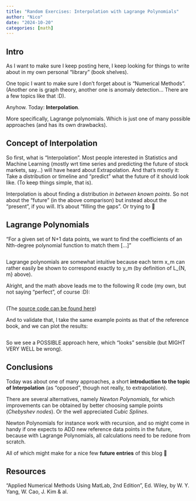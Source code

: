 ```yaml
---
title: "Random Exercises: Interpolation with Lagrange Polynomials"
author: "Nico"
date: "2024-10-20"
categories: [math]
---
```


## Intro

As I want to make sure I keep posting here, I keep looking for things to write about in my own personal “library” (book shelves).

One topic I want to make sure I don’t forget about is “Numerical Methods”. (Another one is graph theory, another one is anomaly detection… There are a few topics like that :D).

Anyhow. Today: **Interpolation**.

More specifically, Lagrange polynomials. Which is just one of many possible approaches (and has its own drawbacks).

## Concept of Interpolation

So first, what is “Interpolation”. Most people interested in Statistics and Machine Learning (mostly wrt time series and predicting the future of stock markets, say…) will have heard about Extrapolation. And that’s mostly it: Take a distribution or timeline and “predict” what the future of it should look like. (To keep things simple, that is).

Interpolation is about finding a distribution *in between known points*. So not about the “future” (in the above comparison) but instead about the “present”, if you will. It’s about “filling the gaps”. Or trying to 🙂

## Lagrange Polynomials

“For a given set of N+1 data points, we want to find the coefficients of an Nth-degree polynomial function to match them \[…\]”

![](lagrange_poly.png){alt=""}

Lagrange polynomials are somewhat intuitive because each term x_m can rather easily be shown to correspond exactly to y_m (by definition of L\_{N, m} above).

Alright, and the math above leads me to the following R code (my own, but not saying “perfect”, of course :D):

![](interpolation_lagrange_r_v001-1024x809.png){alt=""}

(The [source code can be found here](https://github.com/kaizen-R/R/blob/master/Sample/math/interpolation_lagrange_poly_v001.R))

And to validate that, I take the same example points as that of the reference book, and we can plot the results:

![](lagrange_poly_result_plot-1024x605.png){alt=""}

So we see a POSSIBLE approach here, which “looks” sensible (but MIGHT VERY WELL be wrong).

## Conclusions

Today was about one of many approaches, a short **introduction to the topic of Interpolation** (as “opposed”, though not really, to extrapolation).

There are several alternatives, namely *Newton Polynomials*, for which improvements can be obtained by better choosing sample points (*Chebyshev nodes*). Or the well appreciated C*ubic Splines*.

Newton Polynomials for instance work with recursion, and so might come in handy if one expects to ADD new reference data points in the future, because with Lagrange Polynomials, all calculations need to be redone from scratch.

All of which might make for a nice few **future entries** of this blog 🙂

## Resources

“Applied Numerical Methods Using MatLab, 2nd Edition”, Ed. Wiley, by W. Y. Yang, W. Cao, J. Kim & al.
